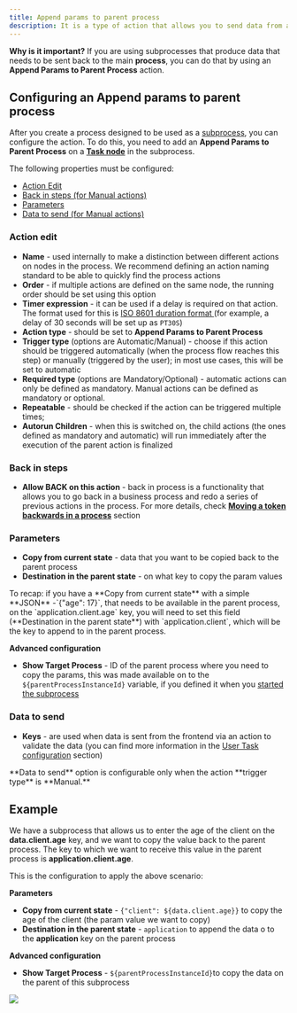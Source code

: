 ```yaml
---
title: Append params to parent process
description: It is a type of action that allows you to send data from a subprocess to a parent process.
---
```


**Why is it important?**  If you are using subprocesses that produce data that needs to be sent back to the main **process**, you can do that by using an **Append Params to Parent Process** action.

## Configuring an Append params to parent process

After you create a process designed to be used as a [subprocess](../process/subprocess), you can configure the action. To do this, you need to add an **Append Params to Parent Process** on a [**Task node**](../node/task-node) in the subprocess.

The following properties must be configured:

* [Action Edit](#action-edit)
* [Back in steps (for Manual actions)](#back-in-steps)
* [Parameters](#parameters)
* [Data to send (for Manual actions)](#data-to-send)

### Action edit

* **Name** - used internally to make a distinction between different actions on nodes in the process. We recommend defining an action naming standard to be able to quickly find the process actions
* **Order** - if multiple actions are defined on the same node, the running order should be set using this option
* **Timer expression** - it can be used if a delay is required on that action. The format used for this is [ISO 8601 duration format ](https://www.w3.org/TR/NOTE-datetime)(for example, a delay of 30 seconds will be set up as `PT30S`)
* **Action type** - should be set to **Append Params to Parent Process**
* **Trigger type** (options are Automatic/Manual) - choose if this action should be triggered automatically (when the process flow reaches this step) or manually (triggered by the user); in most use cases, this will be set to automatic
* **Required type** (options are Mandatory/Optional) - automatic actions can only be defined as mandatory. Manual actions can be defined as mandatory or optional.
* **Repeatable** - should be checked if the action can be triggered multiple times;
* **Autorun Children** - when this is switched on, the child actions (the ones defined as mandatory and automatic) will run immediately after the execution of the parent action is finalized

### Back in steps

* **Allow BACK on this action** - back in process is a functionality that allows you to go back in a business process and redo a series of previous actions in the process. For more details, check [**Moving a token backwards in a process**](../../flowx-designer/managing-a-process-flow/moving-a-token-backwards-in-a-process) section

### Parameters

* **Copy from current state** - data that you want to be copied back to the parent process
* **Destination in the parent state** - on what key to copy the param values

<Check>
To recap: if you have a **Copy from current state** with a simple **JSON** -`{"age": 17}`, that needs to be available in the parent process, on the `application.client.age` key, you will need to set this field (**Destination in the parent state**) with `application.client`, which will be the key to append to in the parent process.
</Check>

**Advanced configuration**

* **Show Target Process** - ID of the parent process where you need to copy the params, this was made available on to the `${parentProcessInstanceId}` variable, if you defined it when you [started the subprocess](./start-subprocess-action)

### Data to send

* **Keys** - are used when data is sent from the frontend via an action to validate the data (you can find more information in the [User Task configuration](../node/user-task-node) section)

<Warning>
**Data to send** option is configurable only when the action **trigger type** is **Manual.**
</Warning>

## Example

We have a subprocess that allows us to enter the age of the client on the **data.client.age** key, and we want to copy the value back to the parent process. The key to which we want to receive this value in the parent process is **application.client.age**.

This is the configuration to apply the above scenario:

**Parameters**

* **Copy from current state** - `{"client": ${data.client.age}}` to copy the age of the client (the param value we want to copy)
* **Destination in the parent state** - `application` to append the data o to the **application** key on the parent process

**Advanced configuration**

* **Show Target Process** - `${parentProcessInstanceId}`to copy the data on the parent of this subprocess

![](https://s3.eu-west-1.amazonaws.com/docx.flowx.ai/building-blocks/node/append_params_example.png)